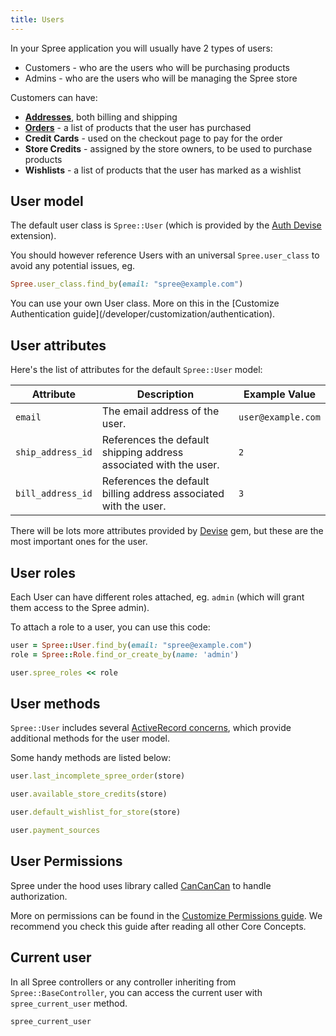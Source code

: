 ```yaml
---
title: Users
---
```


In your Spree application you will usually have 2 types of users:

* Customers - who are the users who will be purchasing products
* Admins - who are the users who will be managing the Spree store

Customers can have:

* **[Addresses](addresses)**, both billing and shipping
* **[Orders](orders)** - a list of products that the user has purchased
* **Credit Cards** - used on the checkout page to pay for the order
* **Store Credits** - assigned by the store owners, to be used to purchase products
* **Wishlists** - a list of products that the user has marked as a wishlist

## User model

The default user class is `Spree::User` (which is provided by the [Auth Devise](https://github.com/spree/spree_auth_devise) extension).

You should however reference Users with an universal `Spree.user_class` to avoid any potential issues, eg.

```ruby
Spree.user_class.find_by(email: "spree@example.com")
```

<Info>
You can use your own User class. More on this in the [Customize Authentication guide](/developer/customization/authentication).
</Info>

## User attributes

Here's the list of attributes for the default `Spree::User` model:

| Attribute         | Description                                                                 | Example Value       |
|-------------------|-----------------------------------------------------------------------------|---------------------|
| `email`           | The email address of the user.                                              | `user@example.com`  |
| `ship_address_id` | References the default shipping address associated with the user.                   | `2`                 |
| `bill_address_id` | References the default billing address associated with the user.                    | `3`                 |

There will be lots more attributes provided by [Devise](https://github.com/plataformatec/devise) gem, but these are the most important ones for the user.

## User roles

Each User can have different roles attached, eg. `admin` (which will grant them access to the Spree admin).

To attach a role to a user, you can use this code:

```ruby
user = Spree::User.find_by(email: "spree@example.com")
role = Spree::Role.find_or_create_by(name: 'admin')

user.spree_roles << role
```

## User methods

`Spree::User` includes several [ActiveRecord concerns](https://api.rubyonrails.org/v7.1.3.2/classes/ActiveSupport/Concern.html), which provide additional methods for the user model.

Some handy methods are listed below:

```ruby Returns the last incomplete order for the given store.
user.last_incomplete_spree_order(store)
```

```ruby Returns the total amount available store credits for the user in the given store.
user.available_store_credits(store)
```

```ruby Returns the default Wishlist for the given Store.
user.default_wishlist_for_store(store)
```

```ruby Returns a list of all active payment sources, e.g., credit cards that can be used on the checkout.
user.payment_sources
```

## User Permissions

Spree under the hood uses library called [CanCanCan](https://github.com/CanCanCommunity/cancancan) to handle authorization.

More on permissions can be found in the [Customize Permissions guide](/developer/customization/permissions). We recommend you check this guide after reading all other Core Concepts.

## Current user

In all Spree controllers or any controller inheriting from `Spree::BaseController`, you can access the current user with `spree_current_user` method.

```ruby
spree_current_user
```
